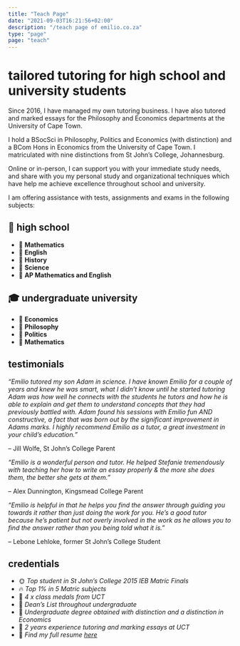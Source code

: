 ```yaml
---
title: "Teach Page"
date: "2021-09-03T16:21:56+02:00"
description: "/teach page of emilio.co.za"
type: "page"
page: "teach"
---
```


# tailored tutoring for high school and university students

Since 2016, I have managed my own tutoring business. I have also tutored and marked essays for the Philosophy and Economics departments at the University of Cape Town.

I hold a BSocSci in Philosophy, Politics and Economics (with distinction) and a BCom Hons in Economics from the University of Cape Town. I matriculated with nine distinctions from St John’s College, Johannesburg.

Online or in-person, I can support you with your immediate study needs, and share with you my personal study and organizational techniques which have help me achieve excellence throughout school and university.

I am offering assistance with tests, assignments and exams in the following subjects:

## 🏫 high school

- 📘 **Mathematics**
- 📘 **English**
- 📘 **History**
- 📘 **Science**
- 📘 **AP Mathematics and English**

## 🎓 undergraduate university

- 📗 **Economics**
- 📗 **Philosophy**
- 📗 **Politics**
- 📗 **Mathematics**

## testimonials

_“Emilio tutored my son Adam in science. I have known Emilio for a couple of years and knew he was smart, what I didn’t know until he started tutoring Adam was how well he connects with the students he tutors and how he is able to explain and get them to understand concepts that they had previously battled with. Adam found his sessions with Emilio fun AND constructive, a fact that was born out by the significant improvement in Adams marks. I highly recommend Emilio as a tutor, a great investment in your child’s education.”_

– Jill Wolfe, St John’s College Parent

_“Emilio is a wonderful person and tutor. He helped Stefanie tremendously with teaching her how to write an essay properly & the more she does them, the better she gets at them.”_

– Alex Dunnington, Kingsmead College Parent

_“Emilio is helpful in that he helps you find the answer through guiding you towards it rather than just doing the work for you. He’s a good tutor because he’s patient but not overly involved in the work as he allows you to find the answer rather than you being told what it is.”_

– Lebone Lehloke, former St John’s College Student

## credentials

- 🌞 _Top student in St John’s College 2015 IEB Matric Finals_
- 🔥 _Top 1% in 5 Matric subjects_
- 💫 _4 x class medals from UCT_
- 🌻 _Dean’s List throughout undergraduate_
- 🔮 _Undergraduate degree obtained with distinction and a distinction in Economics_
- 🎩 _2 years experience tutoring and marking essays at UCT_
- 💎 _Find my full resume <a href="/resume.pdf" target="_blank">here</a>_
